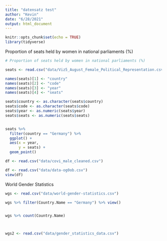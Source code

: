 ```yaml
---
title: "datensatz test"
author: "Kevin"
date: "6/28/2021"
output: html_document
---
```


```r
knitr::opts_chunk$set(echo = TRUE)
library(tidyverse)
```

Proportion of seats held by women in national parliaments (%)
```r
# Proportion of seats held by women in national parliaments (%)

seats <- read.csv("data/Viz5_August_Female_Political_Representation.csv")

names(seats)[1] <- "country"
names(seats)[2] <- "code"
names(seats)[3] <- "year"
names(seats)[4] <- "seats"

seats$country <- as.character(seats$country)
seats$code <- as.character(seats$code)
seats$year <- as.numeric(seats$year)
seats$seats <- as.numeric(seats$seats)


seats %>%
  filter(country == "Germany") %>% 
  ggplot() +
  aes(x = year,
      y = seats) +
  geom_point()

```

```r
df <- read.csv("data/covi_male_cleaned.csv")
```

```r

df <- read.csv("data/data-og0ob.csv")
view(df)

```


World Gender Statistics
```r

wgs <- read.csv("data/world-gender-statistics.csv")

wgs %>% filter(Country.Name == "Germany") %>% view()


wgs %>% count(Country.Name)



wgs2 <- read.csv("data/gender_statistics_data.csv")



```

